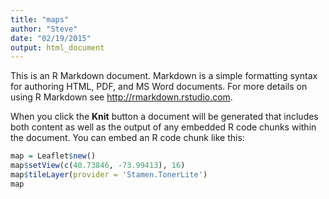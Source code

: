 ```yaml
---
title: "maps"
author: "Steve"
date: "02/19/2015"
output: html_document
---
```


This is an R Markdown document. Markdown is a simple formatting syntax for authoring HTML, PDF, and MS Word documents. For more details on using R Markdown see <http://rmarkdown.rstudio.com>.

When you click the **Knit** button a document will be generated that includes both content as well as the output of any embedded R code chunks within the document. You can embed an R code chunk like this:

```r
map = Leaflet$new()
map$setView(c(40.73846, -73.99413), 16)
map$tileLayer(provider = 'Stamen.TonerLite')
map
```